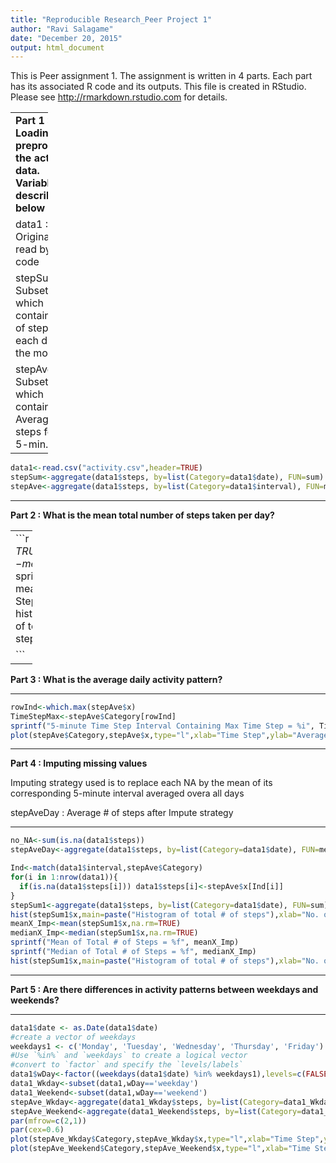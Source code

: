```yaml
---
title: "Reproducible Research_Peer Project 1"
author: "Ravi Salagame"
date: "December 20, 2015"
output: html_document
---
```


This is Peer assignment 1. The assignment is written in 4 parts. Each part has its associated R code and its outputs. This file is created in RStudio. Please see <http://rmarkdown.rstudio.com> for details. 

--------
**Part 1 : Loading and preprocessing the activity data. Variables are described below **
  
data1 : Original Data read by R code

stepSum : Subset of data which contains Sum of steps for each day of the month  

stepAve : Subset of data which contains Average of steps for each 5-min. interval  
  
-----

```r

data1<-read.csv("activity.csv",header=TRUE)
stepSum<-aggregate(data1$steps, by=list(Category=data1$date), FUN=sum)
stepAve<-aggregate(data1$steps, by=list(Category=data1$interval), FUN=mean,na.rm=TRUE)

```

-----

**Part 2 : What is the mean total number of steps taken per day? **

----
```r

meanX<-mean(stepSum$x,na.rm=TRUE)
medianX<-median(stepSum$x,na.rm=TRUE)
sprintf("Mean of Total # of Steps = %f", meanX)
sprintf("Median of Total # of Steps = %f", medianX)
hist(stepSum$x,main=paste("Histogram of total # of steps"),xlab="No. of steps")

```

------

**Part 3 : What is the average daily activity pattern? **

-------

```r

rowInd<-which.max(stepAve$x)
TimeStepMax<-stepAve$Category[rowInd]
sprintf("5-minute Time Step Interval Containing Max Time Step = %i", TimeStepMax)
plot(stepAve$Category,stepAve$x,type="l",xlab="Time Step",ylab="Average No. of steps")

```


------

**Part 4 : Imputing missing values **

Imputing strategy used is to replace each NA by the mean of its corresponding 5-minute interval averaged overa all days

stepAveDay : Average # of steps after Impute strategy  


-------

```r

no_NA<-sum(is.na(data1$steps))
stepAveDay<-aggregate(data1$steps, by=list(Category=data1$date), FUN=mean,rm.na=TRUE)

Ind<-match(data1$interval,stepAve$Category)
for(i in 1:nrow(data1)){
  if(is.na(data1$steps[i])) data1$steps[i]<-stepAve$x[Ind[i]]
}
stepSum1<-aggregate(data1$steps, by=list(Category=data1$date), FUN=sum)
hist(stepSum1$x,main=paste("Histogram of total # of steps"),xlab="No. of steps")
meanX_Imp<-mean(stepSum1$x,na.rm=TRUE)
medianX_Imp<-median(stepSum1$x,na.rm=TRUE)
sprintf("Mean of Total # of Steps = %f", meanX_Imp)
sprintf("Median of Total # of Steps = %f", medianX_Imp)
hist(stepSum1$x,main=paste("Histogram of total # of steps"),xlab="No. of steps")

```

------

**Part 5 : Are there differences in activity patterns between weekdays and weekends? **

-------

```r

data1$date <- as.Date(data1$date)
#create a vector of weekdays
weekdays1 <- c('Monday', 'Tuesday', 'Wednesday', 'Thursday', 'Friday')
#Use `%in%` and `weekdays` to create a logical vector
#convert to `factor` and specify the `levels/labels`
data1$wDay<-factor((weekdays(data1$date) %in% weekdays1),levels=c(FALSE, TRUE), labels=c('weekend', 'weekday')) 
data1_Wkday<-subset(data1,wDay=='weekday')
data1_Weekend<-subset(data1,wDay=='weekend')
stepAve_Wkday<-aggregate(data1_Wkday$steps, by=list(Category=data1_Wkday$interval), FUN=mean,na.rm=TRUE)
stepAve_Weekend<-aggregate(data1_Weekend$steps, by=list(Category=data1_Weekend$interval), FUN=mean,na.rm=TRUE)
par(mfrow=c(2,1))
par(cex=0.6)
plot(stepAve_Wkday$Category,stepAve_Wkday$x,type="l",xlab="Time Step",ylab="Average No. of steps during weekday")
plot(stepAve_Weekend$Category,stepAve_Weekend$x,type="l",xlab="Time Step",ylab="Average No. of steps during weekend")

```